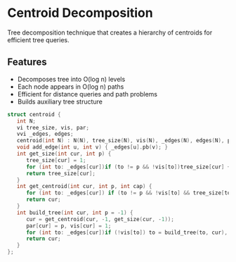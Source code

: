 # Centroid Decomposition

Tree decomposition technique that creates a hierarchy of centroids for efficient tree queries.

## Features
- Decomposes tree into O(log n) levels
- Each node appears in O(log n) paths
- Efficient for distance queries and path problems
- Builds auxiliary tree structure

```cpp
struct centroid {
   int N;
   vi tree_size, vis, par;
   vvi _edges, edges;
   centroid(int N) : N(N), tree_size(N), vis(N), _edges(N), edges(N), par(N) {}
   void add_edge(int u, int v) { _edges[u].pb(v); }
   int get_size(int cur, int p) {
      tree_size[cur] = 1;
      for (int to: _edges[cur])if (to != p && !vis[to])tree_size[cur] += get_size(to, cur);
      return tree_size[cur];
   }
   int get_centroid(int cur, int p, int cap) {
      for (int to: _edges[cur]) if (to != p && !vis[to] && tree_size[to] * 2 > cap) return get_centroid(to, cur, cap);
      return cur;
   }
   int build_tree(int cur, int p = -1) {
      cur = get_centroid(cur, -1, get_size(cur, -1));
      par[cur] = p, vis[cur] = 1;
      for (int to: _edges[cur])if (!vis[to]) to = build_tree(to, cur), edges[cur].pb(to), edges[to].pb(cur);
      return cur;
   }
};
```
